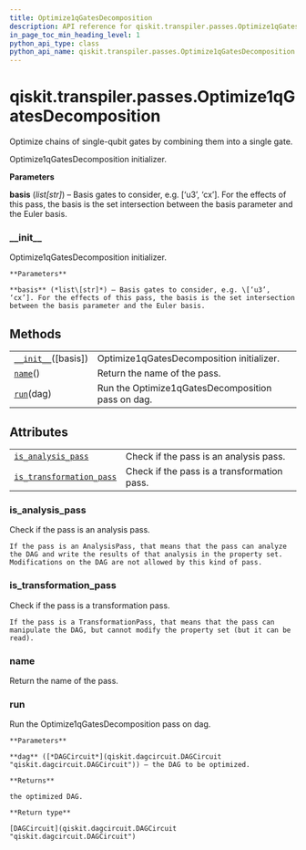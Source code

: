 ```yaml
---
title: Optimize1qGatesDecomposition
description: API reference for qiskit.transpiler.passes.Optimize1qGatesDecomposition
in_page_toc_min_heading_level: 1
python_api_type: class
python_api_name: qiskit.transpiler.passes.Optimize1qGatesDecomposition
---
```


# qiskit.transpiler.passes.Optimize1qGatesDecomposition

<Class id="qiskit.transpiler.passes.Optimize1qGatesDecomposition" isDedicatedPage={true} github="https://github.com/qiskit/qiskit/tree/stable/0.17/qiskit/transpiler/passes/optimization/optimize_1q_decomposition.py" signature="Optimize1qGatesDecomposition(*args, **kwargs)">
  Optimize chains of single-qubit gates by combining them into a single gate.

  Optimize1qGatesDecomposition initializer.

  **Parameters**

  **basis** (*list\[str]*) – Basis gates to consider, e.g. \[‘u3’, ‘cx’]. For the effects of this pass, the basis is the set intersection between the basis parameter and the Euler basis.

  ### \_\_init\_\_

  <Function id="qiskit.transpiler.passes.Optimize1qGatesDecomposition.__init__" name="__init__" signature="__init__(basis=None)">
    Optimize1qGatesDecomposition initializer.

    **Parameters**

    **basis** (*list\[str]*) – Basis gates to consider, e.g. \[‘u3’, ‘cx’]. For the effects of this pass, the basis is the set intersection between the basis parameter and the Euler basis.
  </Function>

  ## Methods

  |                                                                                                                                                          |                                                   |
  | -------------------------------------------------------------------------------------------------------------------------------------------------------- | ------------------------------------------------- |
  | [`__init__`](#qiskit.transpiler.passes.Optimize1qGatesDecomposition.__init__ "qiskit.transpiler.passes.Optimize1qGatesDecomposition.__init__")(\[basis]) | Optimize1qGatesDecomposition initializer.         |
  | [`name`](#qiskit.transpiler.passes.Optimize1qGatesDecomposition.name "qiskit.transpiler.passes.Optimize1qGatesDecomposition.name")()                     | Return the name of the pass.                      |
  | [`run`](#qiskit.transpiler.passes.Optimize1qGatesDecomposition.run "qiskit.transpiler.passes.Optimize1qGatesDecomposition.run")(dag)                     | Run the Optimize1qGatesDecomposition pass on dag. |

  ## Attributes

  |                                                                                                                                                                                          |                                             |
  | ---------------------------------------------------------------------------------------------------------------------------------------------------------------------------------------- | ------------------------------------------- |
  | [`is_analysis_pass`](#qiskit.transpiler.passes.Optimize1qGatesDecomposition.is_analysis_pass "qiskit.transpiler.passes.Optimize1qGatesDecomposition.is_analysis_pass")                   | Check if the pass is an analysis pass.      |
  | [`is_transformation_pass`](#qiskit.transpiler.passes.Optimize1qGatesDecomposition.is_transformation_pass "qiskit.transpiler.passes.Optimize1qGatesDecomposition.is_transformation_pass") | Check if the pass is a transformation pass. |

  ### is\_analysis\_pass

  <Function id="qiskit.transpiler.passes.Optimize1qGatesDecomposition.is_analysis_pass" name="is_analysis_pass" signature="property is_analysis_pass">
    Check if the pass is an analysis pass.

    If the pass is an AnalysisPass, that means that the pass can analyze the DAG and write the results of that analysis in the property set. Modifications on the DAG are not allowed by this kind of pass.
  </Function>

  ### is\_transformation\_pass

  <Function id="qiskit.transpiler.passes.Optimize1qGatesDecomposition.is_transformation_pass" name="is_transformation_pass" signature="property is_transformation_pass">
    Check if the pass is a transformation pass.

    If the pass is a TransformationPass, that means that the pass can manipulate the DAG, but cannot modify the property set (but it can be read).
  </Function>

  ### name

  <Function id="qiskit.transpiler.passes.Optimize1qGatesDecomposition.name" name="name" signature="name()">
    Return the name of the pass.
  </Function>

  ### run

  <Function id="qiskit.transpiler.passes.Optimize1qGatesDecomposition.run" name="run" signature="run(dag)">
    Run the Optimize1qGatesDecomposition pass on dag.

    **Parameters**

    **dag** ([*DAGCircuit*](qiskit.dagcircuit.DAGCircuit "qiskit.dagcircuit.DAGCircuit")) – the DAG to be optimized.

    **Returns**

    the optimized DAG.

    **Return type**

    [DAGCircuit](qiskit.dagcircuit.DAGCircuit "qiskit.dagcircuit.DAGCircuit")
  </Function>
</Class>

